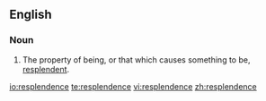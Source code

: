 ==English==

===Noun===
{{en-noun|-}}

#The property of being, or that which causes something to be, [[resplendent]].

[[io:resplendence]]
[[te:resplendence]]
[[vi:resplendence]]
[[zh:resplendence]]